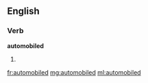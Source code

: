 ==English==

===Verb===
'''automobiled'''

# {{dated}} {{past of|[[automobile]]}}

[[fr:automobiled]]
[[mg:automobiled]]
[[ml:automobiled]]